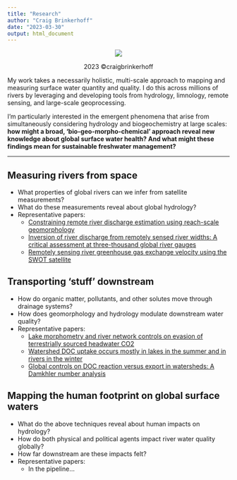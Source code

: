 ```yaml
---
title: "Research"
author: "Craig Brinkerhoff"
date: "2023-03-30"
output: html_document
---
```

<center>
![](stream_to_ocean_observation_system.png)
<p>2023 &#169;craigbrinkerhoff</p>
</center>
My work takes a necessarily holistic, multi-scale approach to mapping and measuring surface water quantity and quality. I do this across millions of rivers by leveraging and developing tools from hydrology, limnology, remote sensing, and large-scale geoprocessing.

I'm particularly interested in the emergent phenomena that arise from simultaneously considering hydrology and biogeochemistry at large scales: **how might a broad, 'bio-geo-morpho-chemical' approach reveal new knowledge about global surface water health? And what might these findings mean for sustainable freshwater management?**

-------------------------------

## Measuring rivers from space
- What properties of global rivers can we infer from satellite measurements?
- What do these measurements reveal about global hydrology?
- Representative papers:
  - [Constraining remote river discharge estimation using reach-scale geomorphology](https://doi.org/10.1029/2020WR027949)
  - [Inversion of river discharge from remotely sensed river widths: A critical assessment at three-thousand global river gauges](https://doi.org/10.1016/j.rse.2023.113489)
  - [Remotely sensing river greenhouse gas exchange velocity using the SWOT satellite](https://doi.org/10.1029/2022GB007419)

## Transporting 'stuff' downstream
- How do organic matter, pollutants, and other solutes move through drainage systems?
- How does geomorphology and hydrology modulate downstream water quality?
- Representative papers:
  - [Lake morphometry and river network controls on evasion of terrestrially sourced headwater CO2](https://doi.org/10.1029/2020GL090068)
  - [Watershed DOC uptake occurs mostly in lakes in the summer and in rivers in the winter](https://doi.org/10.1002/lno.12306)
  - [Global controls on DOC reaction versus export in watersheds: A Damkhler number analysis](https://doi.org/10.1029/2021GB007278)

## Mapping the human footprint on global surface waters
- What do the above techniques reveal about human impacts on hydrology?
- How do both physical and political agents impact river water quality globally?
- How far downstream are these impacts felt?
- Representative papers:
  - In the pipeline...